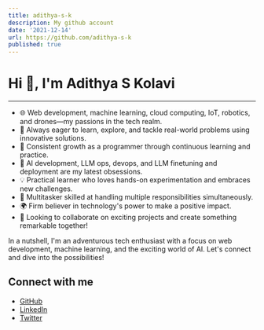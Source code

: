 ```yaml
---
title: adithya-s-k
description: My github account
date: '2021-12-14'
url: https://github.com/adithya-s-k
published: true
---
```


# Hi 👋, I'm Adithya S Kolavi

---

- 🌐 Web development, machine learning, cloud computing, IoT, robotics, and drones—my passions in the tech realm.
- 🌟 Always eager to learn, explore, and tackle real-world problems using innovative solutions.
- 🎯 Consistent growth as a programmer through continuous learning and practice.
- 🚀 AI development, LLM ops, devops, and LLM finetuning and deployment are my latest obsessions.
- 💡 Practical learner who loves hands-on experimentation and embraces new challenges.
- 🤝 Multitasker skilled at handling multiple responsibilities simultaneously.
- 🌍 Firm believer in technology's power to make a positive impact.
- 💼 Looking to collaborate on exciting projects and create something remarkable together!

In a nutshell, I'm an adventurous tech enthusiast with a focus on web development, machine learning, and the exciting world of AI. Let's connect and dive into the possibilities!

## Connect with me

- [GitHub](https://github.com/adithya-s-k)
- [LinkedIn](https://www.linkedin.com/in/adithya-s-kolavi-127a561a8/)
- [Twitter](https://twitter.com/adithya_s_k)
